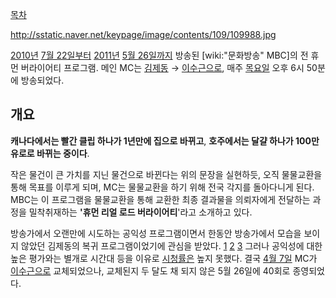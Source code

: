 [[목차]]

http://sstatic.naver.net/keypage/image/contents/109/109988.jpg

[[2010년]] [[7월 22일]]부터 [[2011년]] [[5월 26일]]까지 방송된 [wiki:"문화방송" MBC]의 전 휴먼 버라이어티 프로그램.
메인 MC는 [[김제동]] → [[이수근]]으로, 매주 [[목요일]] 오후 6시 50분에 방송되었다.

== 개요 ==
'''캐나다에서는 빨간 클립 하나가 1년만에 집으로 바뀌고''',
'''호주에서는 달걀 하나가 100만 유로로 바뀌는 중이다'''.

작은 물건이 큰 가치를 지닌 물건으로 바뀐다는 위의 문장을 실현하듯, 오직 물물교환을 통해 목표를 이루게 되며, MC는 물물교환을 하기 위해 전국 각지를 돌아다니게 된다. MBC는 이 프로그램을 물물교환을 통해 교환한 최종 결과물을 의뢰자에게 전달하는 과정을 밀착취재하는 ''''휴먼 리얼 로드 버라이어티''''라고 소개하고 있다.

방송가에서 오랜만에 시도하는 공익성 프로그램이면서 한동안 방송가에서 모습을 보이지 않았던 김제동의 복귀 프로그램이었기에 관심을 받았다. [http://www.vop.co.kr/A00000308058.html 1] [http://www.cbs.co.kr/nocut/Show.asp?IDX=1534635 2] [http://www.mediaus.co.kr/news/articleView.html?idxno=12553 3] 그러나 공익성에 대한 높은 평가와는 별개로 시간대 등을 이유로 [[시청률]]은 높지 못했다. 결국 [[4월 7일]] MC가 [[이수근]]으로 교체되었으나, 교체된지 두 달도 채 되지 않은 5월 26일에 40회로 종영되었다.
